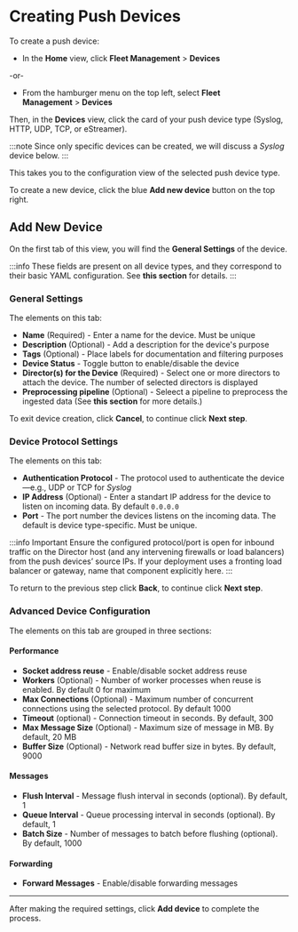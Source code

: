 # Creating Push Devices

To create a push device:

- In the **Home** view, click **Fleet Management**&nbsp;>&nbsp;**Devices**

-or-

- From the hamburger menu on the top left, select **Fleet Management**&nbsp;>&nbsp;**Devices**

Then, in the **Devices** view, click the card of your push device type (Syslog, HTTP, UDP, TCP, or eStreamer).

:::note
Since only specific devices can be created, we will discuss a _Syslog_ device below.
:::

This takes you to the configuration view of the selected push device type.

To create a new device, click the blue **Add new device** button on the top right.

## Add New Device

On the first tab of this view, you will find the **General Settings** of the device.

:::info
These fields are present on all device types, and they correspond to their basic YAML configuration. See <Topic id="devices-overview-config">**this section**</Topic> for details.
:::

### General Settings

The elements on this tab:

- **Name** (Required) - Enter a name for the device. Must be unique
- **Description** (Optional) - Add a description for the device's purpose
- **Tags** (Optional) - Place labels for documentation and filtering purposes
- **Device Status** - Toggle button to enable/disable the device
- **Director(s) for the Device** (Required) - Select one or more directors to attach the device. The number of selected directors is displayed
- **Preprocessing pipeline** (Optional) - Seleect a pipeline to preprocess the ingested data (See <Topic id="normalization">**this section**</Topic> for more details.)

To exit device creation, click **Cancel**, to continue click **Next step**.

### Device Protocol Settings

The elements on this tab:

- **Authentication Protocol** - The protocol used to authenticate the device&mdash;e.g., UDP or TCP for _Syslog_
- **IP Address** (Optional) - Enter a standart IP address for the device to listen on incoming data. By default `0.0.0.0`
- **Port** - The port number the devices listens on the incoming data. The default is device type-specific. Must be unique.

:::info Important
Ensure the configured protocol/port is open for inbound traffic on the Director host (and any intervening firewalls or load balancers) from the push devices’ source IPs. If your deployment uses a fronting load balancer or gateway, name that component explicitly here.
:::

To return to the previous step click **Back**, to continue click **Next step**.

### Advanced Device Configuration

The elements on this tab are grouped in three sections:

#### Performance

- **Socket address reuse** - Enable/disable socket address reuse
- **Workers** (Optional) - Number of worker processes when reuse is enabled. By default 0 for maximum
- **Max Connections** (Optional) - Maximum number of concurrent connections using the selected protocol. By default 1000
- **Timeout** (optional) - Connection timeout in seconds. By default, 300
- **Max Message Size** (Optional) - Maximum size of message in MB. By default, 20 MB
- **Buffer Size** (Optional) - Network read buffer size in bytes. By default, 9000

#### Messages

- **Flush Interval** - Message flush interval in seconds (optional). By default, 1
- **Queue Interval** - Queue processing interval in seconds (optional). By default, 1
- **Batch Size** - Number of messages to batch before flushing (optional). By default, 1000

#### Forwarding

- **Forward Messages** - Enable/disable forwarding messages

---

After making the required settings, click **Add device** to complete the process.
